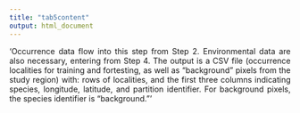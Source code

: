 ```yaml
---
title: "tab5content"
output: html_document
---
```

<p align="justify">
'Occurrence data flow into this step from Step 2. Environmental data are also necessary, entering from Step 4. The output is a CSV file (occurrence localities for training and fortesting, as well as “background” pixels from the study region) with: rows of localities, and the first three columns indicating species, longitude, latitude, and partition identifier. For background pixels, the species identifier is “background.”'
</p>
